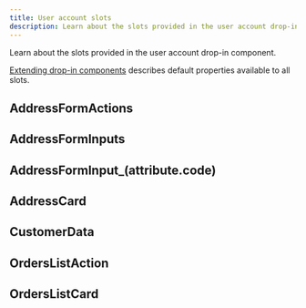 ```yaml
---
title: User account slots
description: Learn about the slots provided in the user account drop-in component.
---
```



Learn about the slots provided in the user account drop-in component.

[Extending drop-in components](https://experienceleague.adobe.com/developer/commerce/storefront/dropins/all/extending/) describes default properties available to all slots.

## AddressFormActions

## AddressFormInputs

## AddressFormInput_(attribute.code)

## AddressCard

## CustomerData

## OrdersListAction

## OrdersListCard

